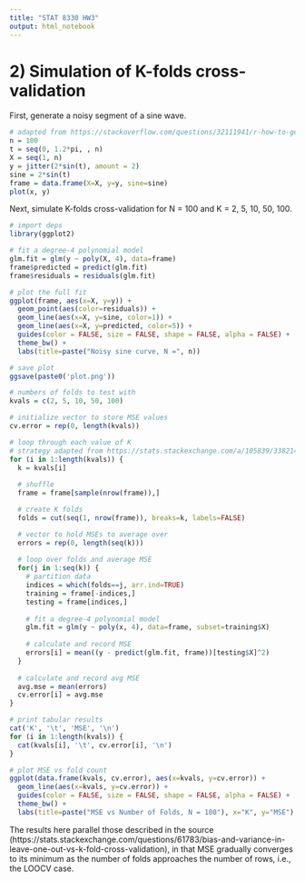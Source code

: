 ```yaml
---
title: "STAT 8330 HW3"
output: html_notebook
---
```


# 2) Simulation of K-folds cross-validation

First, generate a noisy segment of a sine wave.

```r
# adapted from https://stackoverflow.com/questions/32111941/r-how-to-generate-a-noisy-sine-function
n = 100
t = seq(0, 1.2*pi, , n)
X = seq(1, n)
y = jitter(2*sin(t), amount = 2)
sine = 2*sin(t)
frame = data.frame(X=X, y=y, sine=sine)
plot(x, y)
```

Next, simulate K-folds cross-validation for N = 100 and K = 2, 5, 10, 50, 100.

```r
# import deps
library(ggplot2)

# fit a degree-4 polynomial model
glm.fit = glm(y ~ poly(X, 4), data=frame)
frame$predicted = predict(glm.fit)
frame$residuals = residuals(glm.fit)

# plot the full fit
ggplot(frame, aes(x=X, y=y)) +
  geom_point(aes(color=residuals)) +
  geom_line(aes(x=X, y=sine, color=1)) +
  geom_line(aes(x=X, y=predicted, color=5)) +
  guides(color = FALSE, size = FALSE, shape = FALSE, alpha = FALSE) +
  theme_bw() +
  labs(title=paste("Noisy sine curve, N =", n))

# save plot
ggsave(paste0('plot.png'))

# numbers of folds to test with
kvals = c(2, 5, 10, 50, 100)

# initialize vector to store MSE values
cv.error = rep(0, length(kvals))

# loop through each value of K
# strategy adapted from https://stats.stackexchange.com/a/105839/338214
for (i in 1:length(kvals)) {
  k = kvals[i]
  
  # shuffle
  frame = frame[sample(nrow(frame)),]

  # create K folds
  folds = cut(seq(1, nrow(frame)), breaks=k, labels=FALSE)

  # vector to hold MSEs to average over
  errors = rep(0, length(seq(k)))
  
  # loop over folds and average MSE
  for(j in 1:seq(k)) {
    # partition data
    indices = which(folds==j, arr.ind=TRUE)
    training = frame[-indices,]
    testing = frame[indices,]
    
    # fit a degree-4 polynomial model
    glm.fit = glm(y ~ poly(x, 4), data=frame, subset=training$X)
    
    # calculate and record MSE
    errors[i] = mean((y - predict(glm.fit, frame))[testing$X]^2)
  }
  
  # calculate and record avg MSE
  avg.mse = mean(errors)
  cv.error[i] = avg.mse
}

# print tabular results
cat('K', '\t', 'MSE', '\n')
for (i in 1:length(kvals)) {
  cat(kvals[i], '\t', cv.error[i], '\n')
}

# plot MSE vs fold count
ggplot(data.frame(kvals, cv.error), aes(x=kvals, y=cv.error)) +
  geom_line(aes(x=kvals, y=cv.error)) +
  guides(color = FALSE, size = FALSE, shape = FALSE, alpha = FALSE) +
  theme_bw() +
  labs(title=paste("MSE vs Number of Folds, N = 100"), x="K", y="MSE")
```

The results here parallel those described in the source (https://stats.stackexchange.com/questions/61783/bias-and-variance-in-leave-one-out-vs-k-fold-cross-validation), in that MSE gradually converges to its minimum as the number of folds approaches the number of rows, i.e., the LOOCV case.
